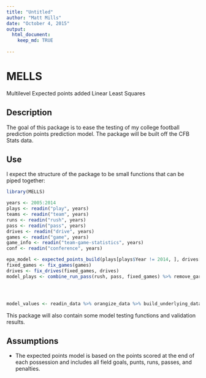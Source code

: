 ```yaml
---
title: "Untitled"
author: "Matt Mills"
date: "October 4, 2015"
output: 
  html_document:
    keep_md: TRUE
  
---
```


# MELLS

Multilevel Expected points added Linear Least Squares

## Description

The goal of this package is to ease the testing of my college football prediction points prediction model. The package will be built off the CFB Stats data. 

## Use

I expect the structure of the package to be small functions that can be piped together:

```r
library(MELLS)

years <- 2005:2014
plays <- readin("play", years)
teams <- readin("team", years)
runs <- readin("rush", years)
pass <- readin("pass", years)
drives <- readin("drive", years)
games <- readin("game", years)
game_info <- readin("team-game-statistics", years)
conf <- readin("conference", years)

epa_model <- expected_points_build(plays[plays$Year != 2014, ], drives[drives$Year != 2014, ])
fixed_games <- fix_games(games)
drives <- fix_drives(fixed_games, drives)
model_plays <- combine_run_pass(rush, pass, fixed_games) %>% remove_garbage %>% fix_fcs(teams, conf) %>% add_epa(epa_model)




model_values <- readin_data %>% orangize_data %>% build_underlying_data %>% fit_models

```

This package will also contain some model testing functions and validation results.

## Assumptions

* The expected points model is based on the points scored at the end of each possession and includes all field goals, punts, runs, passes, and penalties. 